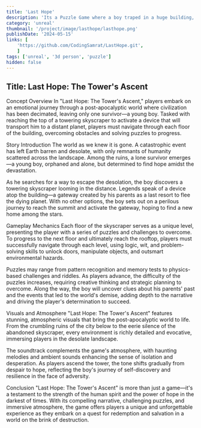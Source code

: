 ```yaml
---
title: 'Last Hope'
description: 'Its a Puzzle Game where a boy traped in a huge building, and he has to solve puzzles to reach to the next flore of the building.'
category: 'unreal'
thumbnail: '/project/image/lasthope/lasthope.png'
publishDate: '2024-05-15'
links: [
    'https://github.com/CodingSamrat/LastHope.git',  
    ]
tags: ['unreal', '3d person', 'puzzle']
hidden: false
---
```





## Title: Last Hope: The Tower's Ascent

<Heading > Concept Overview</Heading> 
In "Last Hope: The Tower's Ascent," players embark on an emotional journey through a post-apocalyptic world where civilization has been decimated, leaving only one survivor—a young boy. Tasked with reaching the top of a towering skyscraper to activate a device that will transport him to a distant planet, players must navigate through each floor of the building, overcoming obstacles and solving puzzles to progress.

<Heading > Story Introduction</Heading> 
The world as we knew it is gone. A catastrophic event has left Earth barren and desolate, with only remnants of humanity scattered across the landscape. Among the ruins, a lone survivor emerges—a young boy, orphaned and alone, but determined to find hope amidst the devastation.

As he searches for a way to escape the desolation, the boy discovers a towering skyscraper looming in the distance. Legends speak of a device atop the building—a gateway created by his parents as a last resort to flee the dying planet. With no other options, the boy sets out on a perilous journey to reach the summit and activate the gateway, hoping to find a new home among the stars.

<Heading > Gameplay Mechanics</Heading> 
Each floor of the skyscraper serves as a unique level, presenting the player with a series of puzzles and challenges to overcome. To progress to the next floor and ultimately reach the rooftop, players must successfully navigate through each level, using logic, wit, and problem-solving skills to unlock doors, manipulate objects, and outsmart environmental hazards.

Puzzles may range from pattern recognition and memory tests to physics-based challenges and riddles. As players advance, the difficulty of the puzzles increases, requiring creative thinking and strategic planning to overcome. Along the way, the boy will uncover clues about his parents' past and the events that led to the world's demise, adding depth to the narrative and driving the player's determination to succeed.

<Heading > Visuals and Atmosphere</Heading> 
"Last Hope: The Tower's Ascent" features stunning, atmospheric visuals that bring the post-apocalyptic world to life. From the crumbling ruins of the city below to the eerie silence of the abandoned skyscraper, every environment is richly detailed and evocative, immersing players in the desolate landscape.

The soundtrack complements the game's atmosphere, with haunting melodies and ambient sounds enhancing the sense of isolation and desperation. As players ascend the tower, the tone shifts gradually from despair to hope, reflecting the boy's journey of self-discovery and resilience in the face of adversity.

<Heading > Conclusion</Heading> 
"Last Hope: The Tower's Ascent" is more than just a game—it's a testament to the strength of the human spirit and the power of hope in the darkest of times. With its compelling narrative, challenging puzzles, and immersive atmosphere, the game offers players a unique and unforgettable experience as they embark on a quest for redemption and salvation in a world on the brink of destruction.